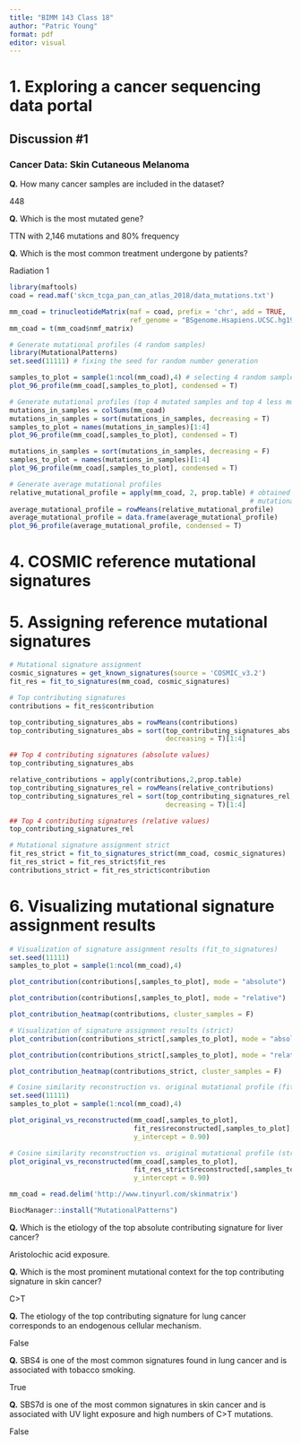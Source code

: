 ```yaml
---
title: "BIMM 143 Class 18"
author: "Patric Young"
format: pdf
editor: visual
---
```


# 1. Exploring a cancer sequencing data portal

## **Discussion #1**

### Cancer Data: **Skin Cutaneous Melanoma**

**Q.** How many cancer samples are included in the dataset?

448

**Q.** Which is the most mutated gene?

TTN with 2,146 mutations and 80% frequency

**Q.** Which is the most common treatment undergone by patients?

Radiation 1

```r
library(maftools)
coad = read.maf('skcm_tcga_pan_can_atlas_2018/data_mutations.txt')
```

```r
mm_coad = trinucleotideMatrix(maf = coad, prefix = 'chr', add = TRUE,
                              ref_genome = "BSgenome.Hsapiens.UCSC.hg19")
mm_coad = t(mm_coad$nmf_matrix)
```

```r
# Generate mutational profiles (4 random samples)
library(MutationalPatterns)
set.seed(11111) # fixing the seed for random number generation

samples_to_plot = sample(1:ncol(mm_coad),4) # selecting 4 random samples
plot_96_profile(mm_coad[,samples_to_plot], condensed = T)
```

```r
# Generate mutational profiles (top 4 mutated samples and top 4 less mutated)
mutations_in_samples = colSums(mm_coad)
mutations_in_samples = sort(mutations_in_samples, decreasing = T)
samples_to_plot = names(mutations_in_samples)[1:4]
plot_96_profile(mm_coad[,samples_to_plot], condensed = T)
```

```r
mutations_in_samples = sort(mutations_in_samples, decreasing = F)
samples_to_plot = names(mutations_in_samples)[1:4]
plot_96_profile(mm_coad[,samples_to_plot], condensed = T)
```

```r
# Generate average mutational profiles
relative_mutational_profile = apply(mm_coad, 2, prop.table) # obtained relative
                                                            # mutational matrix
average_mutational_profile = rowMeans(relative_mutational_profile)
average_mutational_profile = data.frame(average_mutational_profile)
plot_96_profile(average_mutational_profile, condensed = T)
```

# 4. COSMIC reference mutational signatures

# 5. Assigning reference mutational signatures

```r
# Mutational signature assignment
cosmic_signatures = get_known_signatures(source = 'COSMIC_v3.2')
fit_res = fit_to_signatures(mm_coad, cosmic_signatures)

# Top contributing signatures
contributions = fit_res$contribution

top_contributing_signatures_abs = rowMeans(contributions)
top_contributing_signatures_abs = sort(top_contributing_signatures_abs,
                                       decreasing = T)[1:4]

## Top 4 contributing signatures (absolute values)
top_contributing_signatures_abs
```

```r
relative_contributions = apply(contributions,2,prop.table)
top_contributing_signatures_rel = rowMeans(relative_contributions)
top_contributing_signatures_rel = sort(top_contributing_signatures_rel,
                                       decreasing = T)[1:4]

## Top 4 contributing signatures (relative values)
top_contributing_signatures_rel
```

```r
# Mutational signature assignment strict
fit_res_strict = fit_to_signatures_strict(mm_coad, cosmic_signatures)
fit_res_strict = fit_res_strict$fit_res
contributions_strict = fit_res_strict$contribution
```

# 6. Visualizing mutational signature assignment results

```r
# Visualization of signature assignment results (fit_to_signatures)
set.seed(11111)
samples_to_plot = sample(1:ncol(mm_coad),4)

plot_contribution(contributions[,samples_to_plot], mode = "absolute")
```

```r
plot_contribution(contributions[,samples_to_plot], mode = "relative")
```

```r
plot_contribution_heatmap(contributions, cluster_samples = F)
```

```r
# Visualization of signature assignment results (strict)
plot_contribution(contributions_strict[,samples_to_plot], mode = "absolute")
```

```r
plot_contribution(contributions_strict[,samples_to_plot], mode = "relative")
```

```r
plot_contribution_heatmap(contributions_strict, cluster_samples = F)
```

```r
# Cosine similarity reconstruction vs. original mutational profile (fit_to_signatures)
set.seed(11111)
samples_to_plot = sample(1:ncol(mm_coad),4)

plot_original_vs_reconstructed(mm_coad[,samples_to_plot],
                               fit_res$reconstructed[,samples_to_plot], 
                               y_intercept = 0.90)
```

```r
# Cosine similarity reconstruction vs. original mutational profile (strict)
plot_original_vs_reconstructed(mm_coad[,samples_to_plot],
                               fit_res_strict$reconstructed[,samples_to_plot], 
                               y_intercept = 0.90)
```

```r
mm_coad = read.delim('http://www.tinyurl.com/skinmatrix')
```

```r
BiocManager::install("MutationalPatterns")
```

**Q.** Which is the etiology of the top absolute contributing signature for liver cancer?

Aristolochic acid exposure.

**Q.** Which is the most prominent mutational context for the top contributing signature in skin cancer?

C\>T

**Q.** The etiology of the top contributing signature for lung cancer corresponds to an endogenous cellular mechanism.

False

**Q.** SBS4 is one of the most common signatures found in lung cancer and is associated with tobacco smoking.

True

**Q.** SBS7d is one of the most common signatures in skin cancer and is associated with UV light exposure and high numbers of C\>T mutations.

False
